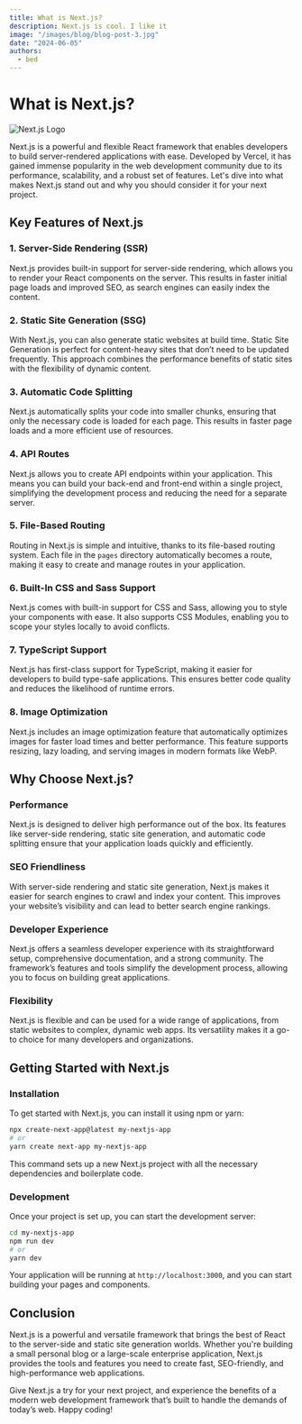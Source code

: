 ```yaml
---
title: What is Next.js?
description: Next.js is cool. I like it
image: "/images/blog/blog-post-3.jpg"
date: "2024-06-05"
authors:
  - bed
---
```


# What is Next.js?

![Next.js Logo](/images/blog/blog-post-2.jpg)

Next.js is a powerful and flexible React framework that enables developers to build server-rendered applications with ease. Developed by Vercel, it has gained immense popularity in the web development community due to its performance, scalability, and a robust set of features. Let's dive into what makes Next.js stand out and why you should consider it for your next project.

## Key Features of Next.js

### 1. Server-Side Rendering (SSR)

Next.js provides built-in support for server-side rendering, which allows you to render your React components on the server. This results in faster initial page loads and improved SEO, as search engines can easily index the content.

### 2. Static Site Generation (SSG)

With Next.js, you can also generate static websites at build time. Static Site Generation is perfect for content-heavy sites that don’t need to be updated frequently. This approach combines the performance benefits of static sites with the flexibility of dynamic content.

### 3. Automatic Code Splitting

Next.js automatically splits your code into smaller chunks, ensuring that only the necessary code is loaded for each page. This results in faster page loads and a more efficient use of resources.

### 4. API Routes

Next.js allows you to create API endpoints within your application. This means you can build your back-end and front-end within a single project, simplifying the development process and reducing the need for a separate server.

### 5. File-Based Routing

Routing in Next.js is simple and intuitive, thanks to its file-based routing system. Each file in the `pages` directory automatically becomes a route, making it easy to create and manage routes in your application.

### 6. Built-In CSS and Sass Support

Next.js comes with built-in support for CSS and Sass, allowing you to style your components with ease. It also supports CSS Modules, enabling you to scope your styles locally to avoid conflicts.

### 7. TypeScript Support

Next.js has first-class support for TypeScript, making it easier for developers to build type-safe applications. This ensures better code quality and reduces the likelihood of runtime errors.

### 8. Image Optimization

Next.js includes an image optimization feature that automatically optimizes images for faster load times and better performance. This feature supports resizing, lazy loading, and serving images in modern formats like WebP.

## Why Choose Next.js?

### Performance

Next.js is designed to deliver high performance out of the box. Its features like server-side rendering, static site generation, and automatic code splitting ensure that your application loads quickly and efficiently.

### SEO Friendliness

With server-side rendering and static site generation, Next.js makes it easier for search engines to crawl and index your content. This improves your website’s visibility and can lead to better search engine rankings.

### Developer Experience

Next.js offers a seamless developer experience with its straightforward setup, comprehensive documentation, and a strong community. The framework’s features and tools simplify the development process, allowing you to focus on building great applications.

### Flexibility

Next.js is flexible and can be used for a wide range of applications, from static websites to complex, dynamic web apps. Its versatility makes it a go-to choice for many developers and organizations.

## Getting Started with Next.js

### Installation

To get started with Next.js, you can install it using npm or yarn:

```bash
npx create-next-app@latest my-nextjs-app
# or
yarn create next-app my-nextjs-app
```

This command sets up a new Next.js project with all the necessary dependencies and boilerplate code.

### Development

Once your project is set up, you can start the development server:

```bash
cd my-nextjs-app
npm run dev
# or
yarn dev
```

Your application will be running at `http://localhost:3000`, and you can start building your pages and components.

## Conclusion

Next.js is a powerful and versatile framework that brings the best of React to the server-side and static site generation worlds. Whether you're building a small personal blog or a large-scale enterprise application, Next.js provides the tools and features you need to create fast, SEO-friendly, and high-performance web applications.

Give Next.js a try for your next project, and experience the benefits of a modern web development framework that’s built to handle the demands of today’s web. Happy coding!
